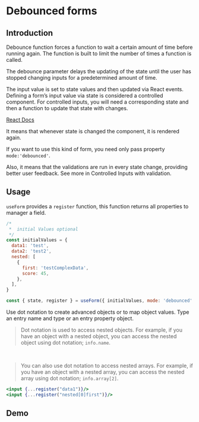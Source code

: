 
<DefaultSeo
  title="Debounced form"
  titleTemplate="Debounced form | useForm"
  description="When you use debounced form the debounce parameter delays the updating of the state until the user has stopped changing inputs for a predetermined amount of time."
/>

# Debounced forms

## Introduction

Debounce function forces a function to wait a certain amount of time before running again. The function is built to limit the number of times a function is called.

The debounce parameter delays the updating of the state until the user has stopped changing inputs for a predetermined amount of time.

The input value is set to state values and then updated via React events. Defining a form’s input value via state is considered a controlled component. For controlled inputs, you will need a corresponding state and then a function to update that state with changes.

[React Docs](https://reactjs.org/docs/forms.html)

It means that whenever state is changed the component, it is rendered again.

If you want to use this kind of form, you need only pass property `mode:'debounced'`.

Also, it means that the validations are run in every state change, providing better user feedback.
See more in Controlled Inputs with validation.

## Usage

`useForm` provides a `register` function, this function returns all properties to manager a field.

```javascript
/*
 *  initial Values optional
 */
const initialValues = {
  data1: 'test',
  data2: 'test2',
  nested: [
    {
      first: 'testComplexData',
      score: 45,
    },
  ],
}

const { state, register } = useForm({ initialValues, mode: 'debounced' })
```

Use dot notation to create advanced objects or to map object values. Type an entry name and type or an entry property object.

> Dot notation is used to access nested objects. For example, if you have an object with a nested object, you can access the nested object using dot notation; `info.name`.

<br />

> You can also use dot notation to access nested arrays. For example, if you
> have an object with a nested array, you can access the nested array using dot notation;
> `info.array[2]`.

```jsx
<input {...register("data1")}/>
<input {...register("nested[0]first")}/>
```

## Demo

<Demo url="https://codesandbox.io/s/use-form-debounced-form-co37c" />
